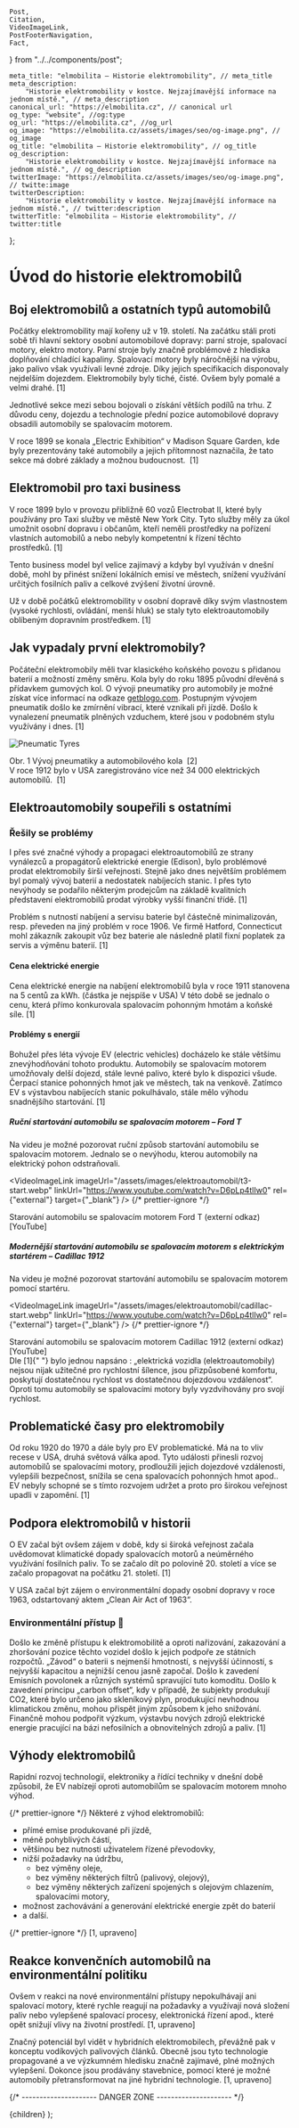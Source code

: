 	Post,
	Citation,
	VideoImageLink,
	PostFooterNavigation,
	Fact,
} from "../../components/post";


	meta_title: "elmobilita – Historie elektromobility", // meta_title
	meta_description:
		"Historie elektromobility v kostce. Nejzajímavější informace na jednom místě.", // meta_description
	canonical_url: "https://elmobilita.cz", // canonical url
	og_type: "website", //og:type
	og_url: "https://elmobilita.cz", //og_url
	og_image: "https://elmobilita.cz/assets/images/seo/og-image.png", // og_image
	og_title: "elmobilita – Historie elektromobility", // og_title
	og_description:
		"Historie elektromobility v kostce. Nejzajímavější informace na jednom místě.", // og_description
	twitterImage: "https://elmobilita.cz/assets/images/seo/og-image.png", // twitte:image
	twitterDescription:
		"Historie elektromobility v kostce. Nejzajímavější informace na jednom místě.", // twitter:description
	twitterTitle: "elmobilita – Historie elektromobility", // twitter:title
};

# Úvod do historie elektromobilů

## Boj elektromobilů a ostatních typů automobilů

Počátky elektromobility mají kořeny už v 19. století. Na začátku stáli proti sobě tři hlavní sektory osobní automobilové dopravy: parní stroje, spalovací motory, elektro motory.
Parní stroje byly značně problémové z hlediska doplňování chladící kapaliny. Spalovací motory byly náročnější na výrobu, jako palivo však využívali levné zdroje. Díky jejich specifikacích disponovaly nejdelším dojezdem. Elektromobily byly tiché, čisté. Ovšem byly pomalé a velmi drahé.&nbsp;<Citation href="/zdroje#anderson-electric-and-hybrid-cars">[1]</Citation>

Jednotlivé sekce mezi sebou bojovali o získání větších podílů na trhu. Z důvodu ceny, dojezdu a technologie přední pozice automobilové dopravy obsadili automobily se spalovacím motorem.

<Fact header="Zajímavost" color="primary" description="obecné">
	V roce 1899 se konala „Electric Exhibition“ v Madison Square Garden, kde byly
	prezentovány také automobily a jejich přítomnost naznačila, že tato sekce má
	dobré základy a možnou budoucnost.&nbsp;
	<Citation href="/zdroje#anderson-electric-and-hybrid-cars">[1]</Citation>
</Fact>

## Elektromobil pro taxi business

V roce 1899 bylo v provozu přibližně 60 vozů Electrobat II, které byly používány pro Taxi služby ve městě New York City. Tyto služby měly za úkol umožnit osobní dopravu i občanům, kteří neměli prostředky na pořízení vlastních automobilů a nebo nebyly kompetentní k řízení těchto prostředků.&nbsp;<Citation href="/zdroje#anderson-electric-and-hybrid-cars">[1]</Citation>

Tento business model byl velice zajímavý a kdyby byl využíván v dnešní době, mohl by přinést snížení lokálních emisí ve městech, snížení využívání určitých fosilních paliv a celkové zvýšení životní úrovně.

Už v době počátků elektromobility v osobní dopravě díky svým vlastnostem (vysoké rychlosti, ovládání, menší hluk) se staly tyto elektroautomobily oblíbeným dopravním prostředkem.&nbsp;<Citation href="/zdroje#anderson-electric-and-hybrid-cars">[1]</Citation>

## Jak vypadaly první elektromobily?

Počáteční elektromobily měli tvar klasického koňského povozu s přidanou baterií a možností změny směru. Kola byly do roku 1895 původní dřevěná s přídavkem gumových kol. O vývoji pneumatiky pro automobily je možné získat více informací na odkaze [getblogo.com](https://getblogo.com/car-tire-history/). Postupným vývojem pneumatik došlo ke zmírnění vibrací, které vznikali při jízdě. Došlo k vynalezení pneumatik plněných vzduchem, které jsou v podobném stylu využívány i dnes.&nbsp;<Citation href="/zdroje#anderson-electric-and-hybrid-cars">[1]</Citation>

![Pneumatic Tyres](/assets/images/elektroautomobil/tyre.webp)

<figcaption>
	Obr. 1 Vývoj pneumatiky a automobilového kola&nbsp;
	<Citation href="/zdroje#getblogo-car-tire-history">[2]</Citation>
</figcaption>

<Fact header="Zajímavost" color="primary" description="statistika">
	V roce 1912 bylo v USA zaregistrováno více než 34 000 elektrických
	automobilů.&nbsp;
	<Citation href="/zdroje#anderson-electric-and-hybrid-cars">[1]</Citation>
</Fact>

## Elektroautomobily soupeřili s ostatními

### Řešily se problémy

I přes své značné výhody a propagaci elektroautomobilů ze strany vynálezců a propagátorů elektrické energie (Edison), bylo problémové prodat elektromobily širší veřejnosti. Stejně jako dnes největším problémem byl pomalý vývoj baterií a nedostatek nabíjecích stanic. I přes tyto nevýhody se podařilo některým prodejcům na základě kvalitních představení elektromobilů prodat výrobky vyšší finanční třídě.&nbsp;<Citation href="/zdroje#anderson-electric-and-hybrid-cars">[1]</Citation>

Problém s nutností nabíjení a servisu baterie byl částečně minimalizován, resp. převeden na jiný problém v roce 1906. Ve firmě Hatford, Connecticut mohl zákazník zakoupit vůz bez baterie ale následně platil fixní poplatek za servis a výměnu baterií.&nbsp;<Citation href="/zdroje#anderson-electric-and-hybrid-cars">[1]</Citation>

#### Cena elektrické energie

Cena elektrické energie na nabíjení elektromobilů byla v roce 1911 stanovena na 5 centů za kWh. (částka je nejspíše v USA) V této době se jednalo o cenu, která přímo konkurovala spalovacím pohonným hmotám a koňské síle.&nbsp;<Citation href="/zdroje#anderson-electric-and-hybrid-cars">[1]</Citation>

#### Problémy s energií

Bohužel přes léta vývoje EV (electric vehicles) docházelo ke stále většímu znevýhodňování tohoto produktu. Automobily se spalovacím motorem umožňovaly delší dojezd, stále levné palivo, které bylo k dispozici všude. Čerpací stanice pohonných hmot jak ve městech, tak na venkově. Zatímco EV s výstavbou nabíjecích stanic pokulhávalo, stále mělo výhodu snadnějšího startování.&nbsp;<Citation href="/zdroje#anderson-electric-and-hybrid-cars">[1]</Citation>

##### Ruční startování automobilu se spalovacím motorem – Ford T

Na videu je možné pozorovat ruční způsob startování automobilu se spalovacím motorem. Jednalo se o nevýhodu, kterou automobily na elektrický pohon odstraňovali.

<VideoImageLink
	imageUrl="/assets/images/elektroautomobil/t3-start.webp"
	linkUrl="https://www.youtube.com/watch?v=D6pLp4tlIw0"
	rel={"external"}
	target={"_blank"}
/>
{/* prettier-ignore */}
<figcaption>
	Starování automobilu se spalovacím motorem Ford T (externí odkaz)&nbsp;
	<Citation href="https://www.youtube.com/watch?v=D6pLp4tlIw0">[YouTube]</Citation>
</figcaption>

##### Modernější startování automobilu se spalovacím motorem s elektrickým startérem – Cadillac 1912

Na videu je možné pozorovat startování automobilu se spalovacím motorem pomocí startéru.

<VideoImageLink
	imageUrl="/assets/images/elektroautomobil/cadillac-start.webp"
	linkUrl="https://www.youtube.com/watch?v=D6pLp4tlIw0"
	rel={"external"}
	target={"_blank"}
/>
{/* prettier-ignore */}
<figcaption>
	Starování automobilu se spalovacím motorem Cadillac 1912 (externí odkaz)&nbsp;
	<Citation href="https://www.youtube.com/watch?v=D6pLp4tlIw0">[YouTube]</Citation>
</figcaption>

<Fact header="Zajímavost" color="primary" description="bylo napsáno">
	Dle <Citation href="/zdroje#anderson-electric-and-hybrid-cars">[1]</Citation>{" "}
	bylo jednou napsáno : „elektrická vozidla (elektroautomobily) nejsou nijak
	užitečné pro rychlostní šílence, jsou přizpůsobené komfortu, poskytují
	dostatečnou rychlost vs dostatečnou dojezdovou vzdálenost“. Oproti tomu
	automobily se spalovacími motory byly vyzdvihovány pro svojí rychlost.
</Fact>

## Problematické časy pro elektromobily

Od roku 1920 do 1970 a dále byly pro EV problematické. Má na to vliv recese v USA, druhá světová válka apod. Tyto události přinesli rozvoj automobilů se spalovacími motory, prodloužili jejich dojezdové vzdálenosti, vylepšili bezpečnost, snížila se cena spalovacích pohonných hmot apod.. EV nebyly schopné se s tímto rozvojem udržet a proto pro širokou veřejnost upadli v zapomění.&nbsp;<Citation href="/zdroje#anderson-electric-and-hybrid-cars">[1]</Citation>

## Podpora elektromobilů v historii

O EV začal být ovšem zájem v době, kdy si široká veřejnost začala uvědomovat klimatické dopady spalovacích motorů a neúměrného využívání fosilních paliv. To se začalo dít po polovině 20. století a více se začalo propagovat na počátku 21. století.&nbsp;<Citation href="/zdroje#anderson-electric-and-hybrid-cars">[1]</Citation>

V USA začal být zájem o environmentální dopady osobní dopravy v roce 1963, odstartovaný aktem „Clean Air Act of 1963“.

### Environmentální přístup 🌱

Došlo ke změně přístupu k elektromobilitě a oproti nařizování, zakazování a zhoršování pozice těchto vozidel došlo k jejich podpoře ze státních rozpočtů. „Závod“ o baterii s nejmenší hmotností, s nejvyšší účinností, s nejvyšší kapacitou a nejnižší cenou jasně započal. Došlo k zavedení Emisních povolonek a různých systémů spravující tuto komoditu. Došlo k zavedení principu „carbon offset“, kdy v případě, že subjekty produkují CO2, které bylo určeno jako skleníkový plyn, produkující nevhodnou klimatickou změnu, mohou přispět jiným způsobem k jeho snižování. Finančně mohou podpořit výzkum, výstavbu nových zdrojů elektrické energie pracující na bázi nefosilních a obnovitelných zdrojů a paliv.&nbsp;<Citation href="/zdroje#anderson-electric-and-hybrid-cars">[1]</Citation>

## Výhody elektromobilů

Rapidní rozvoj technologií, elektroniky a řídící techniky v dnešní době způsobil, že EV nabízejí oproti automobilům se spalovacím motorem mnoho výhod.

{/* prettier-ignore */}
Některé z výhod elektromobilů:

- přímé emise produkované při jízdě,
- méně pohyblivých částí,
- většinou bez nutnosti uživatelem řízené převodovky,
- nižší požadavky na údržbu,
  - bez výměny oleje,
  - bez výměny některých filtrů (palivový, olejový),
  - bez výměny některých zařízení spojených s olejovým chlazením, spalovacími motory,
- možnost zachovávání a generování elektrické energie zpět do baterií
- a další.

{/* prettier-ignore */}
<Citation href="/zdroje#anderson-electric-and-hybrid-cars">[1,&nbsp;upraveno]</Citation>&nbsp;

## Reakce konvenčních automobilů na environmentální politiku

Ovšem v reakci na nové environmentální přístupy nepokulhávají ani spalovací motory, které rychle reagují na požadavky a využívají nová složení paliv nebo vylepšené spalovací procesy, elektronická řízení apod., které opět snižují vlivy na životní prostředí.&nbsp;<Citation href="/zdroje#anderson-electric-and-hybrid-cars">[1,&nbsp;upraveno]</Citation>

Značný potenciál byl vidět v hybridních elektromobilech, převážně pak v konceptu vodíkových palivových článků. Obecně jsou tyto technologie propagované a ve výzkumném hledisku značně zajímavé, plné možných vylepšení. Dokonce jsou prodávány stavebnice, pomocí které je možné automobily přetransformovat na jiné hybridní technologie.&nbsp;<Citation href="/zdroje#anderson-electric-and-hybrid-cars">[1,&nbsp;upraveno]</Citation>

<PostFooterNavigation
	hrefPrevious="/elektromobil/kapitoly"
	hrefNext="/elektromobil/detailni-historie-elektroautomobilu"
	next="Následující"
	previous="Předchozí"
	previousEnabled="true"
	nextEnabled="true"
/>
{/* --------------------- DANGER ZONE --------------------- */}

<DefaultLayout metaData={metaData}>
	<MDXProvider
		components={{
			h2: H2,
			h3: H3,
			h4: H4,
			h6: H5,
			h5: H6,
		}}
	>
		<Post>{children}</Post>
	</MDXProvider>
</DefaultLayout>
);
